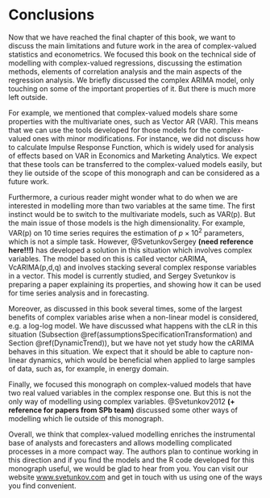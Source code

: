 # Conclusions {-}

Now that we have reached the final chapter of this book, we want to discuss the main limitations and future work in the area of complex-valued statistics and econometrics. We focused this book on the technical side of modelling with complex-valued regressions, discussing the estimation methods, elements of correlation analysis and the main aspects of the regression analysis. We briefly discussed the complex ARIMA model, only touching on some of the important properties of it. But there is much more left outside.

For example, we mentioned that complex-valued models share some properties with the multivariate ones, such as Vector AR (VAR). This means that we can use the tools developed for those models for the complex-valued ones with minor modifications. For instance, we did not discuss how to calculate Impulse Response Function, which is widely used for analysis of effects based on VAR in Economics and Marketing Analytics. We expect that these tools can be transferred to the complex-valued models easily, but they lie outside of the scope of this monograph and can be considered as a future work.

Furthermore, a curious reader might wonder what to do when we are interested in modelling more than two variables at the same time. The first instinct would be to switch to the multivariate models, such as VAR(p). But the main issue of those models is the high dimensionality. For example, VAR(p) on 10 time series requires the estimation of $p \times 10^2$ parameters, which is not a simple task. However, @SvetunkovSergey **(need reference here!!!)** has developed a solution in this situation which involves complex variables. The model based on this is called vector cARIMA, VcARIMA(p,d,q) and involves stacking several complex response variables in a vector. This model is currently studied, and Sergey Svetunkov is preparing a paper explaining its properties, and showing how it can be used for time series analysis and in forecasting.

Moreover, as discussed in this book several times, some of the largest benefits of complex variables arise when a non-linear model is considered, e.g. a log-log model. We have discussed what happens with the cLR in this situation (Subsection \@ref(assumptionsSpecificationTransformation) and Section \@ref(DynamicTrend)), but we have not yet study how the cARIMA behaves in this situation. We expect that it should be able to capture non-linear dynamics, which would be beneficial when applied to large samples of data, such as, for example, in energy domain.

Finally, we focused this monograph on complex-valued models that have two real valued variables in the complex response one. But this is not the only way of modelling using complex variables. @Svetunkov2012 **(+ reference for papers from SPb team)** discussed some other ways of modelling which lie outside of this monograph.

Overall, we think that complex-valued modelling enriches the instrumental base of analysts and forecasters and allows modelling complicated processes in a more compact way. The authors plan to continue working in this direction and if you find the models and the R code developed for this monograph useful, we would be glad to hear from you. You can visit our website [www.svetunkov.com](https://svetunkov.com) and get in touch with us using one of the ways you find convenient.


<!-- In addition, the students and colleagues of Sergey Svetunkov have developed several other models relying on the theory of complex variables. These models all lie outside of the scope of this book, but they are worth mentioning for completeness. -->

<!-- The first one is the complex AR model with the error term in the imaginary part: -->
<!-- \begin{equation} -->
<!--     y_t + i \xi_t = \sum_{j=1}^p (b_{j,r} + i b_{j,i}) (y_{t-j} + i \epsilon_{t-j}) + \epsilon_{t} , -->
<!--     (\#eq:ConclusionsCARE) -->
<!-- \end{equation} -->
<!-- where $\xi_t$ is a fuzzy component which does not have any specific meaning. This model is inspired by the Complex Exponential Smoothing by @Svetunkov2022, and it can be shown (after opening the brackets) that its real part is equivalent to the ARMA(p,p) model. On its own the model does not have any special properties, but it gives the rise to more complicated models, for example, where the imaginary part is transformed or substituted by some other variables. In case of the transformation, the model exhibits some non-linearity that is not considered by the conventional ARMA: -->
<!-- \begin{equation} -->
<!--     y_t + i \xi_t = \sum_{j=1}^p (b_{j,r} + i b_{j,i}) (y_{t-j} + i f(\epsilon_{t-j})) + \epsilon_{t} , -->
<!--     (\#eq:ConclusionsCARNE) -->
<!-- \end{equation} -->
<!-- where $f(\cdot)$ is some non-linear function. In this case, the impact of the error term on the actual value becomes non-linear. -->


<!-- Complex AR with differences -->

